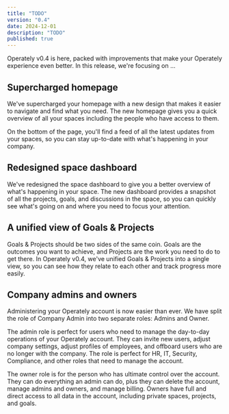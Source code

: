 ```yaml
---
title: "TODO"
version: "0.4"
date: 2024-12-01
description: "TODO"
published: true
---
```


Operately v0.4 is here, packed with improvements that make your Operately
experience even better. In this release, we're focusing on ...

## Supercharged homepage

We've supercharged your homepage with a new design that makes it easier to
navigate and find what you need. The new homepage gives you a quick overview
of all your spaces including the people who have access to them.

On the bottom of the page, you'll find a feed of all the latest updates from
your spaces, so you can stay up-to-date with what's happening in your company.

## Redesigned space dashboard

We've redesigned the space dashboard to give you a better overview of what's
happening in your space. The new dashboard provides a snapshot of all the
projects, goals, and discussions in the space, so you can quickly see what's
going on and where you need to focus your attention.

## A unified view of Goals & Projects

Goals & Projects should be two sides of the same coin. Goals are the outcomes
you want to achieve, and Projects are the work you need to do to get there. In
Operately v0.4, we've unified Goals & Projects into a single view, so you can
see how they relate to each other and track progress more easily.

## Company admins and owners

Administering your Operately account is now easier than ever. We have split the
role of Company Admin into two separate roles: Admins and Owner.

The admin role is perfect for users who need to manage the day-to-day operations
of your Operately account. They can invite new users, adjust company settings,
adjust profiles of employees, and offboard users who are no longer with the company.
The role is perfect for HR, IT, Security, Compliance, and other roles that need
to manage the account.

The owner role is for the person who has ultimate control over the account. They
can do everything an admin can do, plus they can delete the account, manage admins
and owners, and manage billing. Owners have full and direct access to all data in
the account, including private spaces, projects, and goals.
